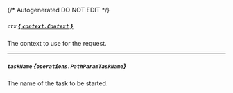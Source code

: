 {/* Autogenerated DO NOT EDIT  */}

##### `ctx` [*{ `context.Context` }*](https://pkg.go.dev/context#Context)
The context to use for the request.

---
##### `taskName` *{`operations.PathParamTaskName`}*
The name of the task to be started.
<Collapsible openLabel={Labels.showProperties} closeLabel={Labels.hideProperties}>
    <PathParamTaskName/>
</Collapsible>


